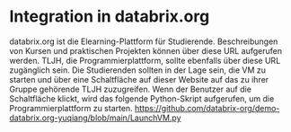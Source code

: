 # Integration in databrix.org

databrix.org ist die Elearning-Plattform für Studierende. Beschreibungen von Kursen und praktischen Projekten können über diese URL aufgerufen werden. TLJH, die Programmierplattform, sollte ebenfalls über diese URL zugänglich sein. Die Studierenden sollten in der Lage sein, die VM zu starten und über eine Schaltfläche auf dieser Website auf das zu ihrer Gruppe gehörende TLJH zuzugreifen. Wenn der Benutzer auf die Schaltfläche klickt, wird das folgende Python-Skript aufgerufen, um die Programmierplattform zu starten.
https://github.com/databrix-org/demo-databrix.org-yuqiang/blob/main/LaunchVM.py

